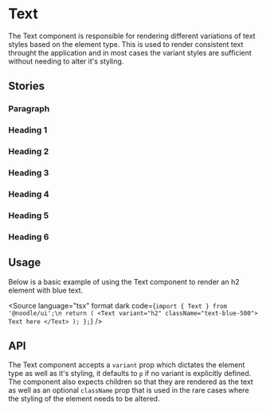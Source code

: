 
<Meta of={TextStories} />

# Text

The Text component is responsible for rendering different variations of text styles based on the element type. This is used to render consistent text throught the application and in most cases the variant styles are sufficient without needing to alter it's styling.

## Stories

### Paragraph

<Canvas>
  <Story of={TextStories.Default} />
</Canvas>

### Heading 1

<Canvas>
  <Story of={TextStories.Heading1} />
</Canvas>

### Heading 2

<Canvas>
  <Story of={TextStories.Heading2} />
</Canvas>

### Heading 3

<Canvas>
  <Story of={TextStories.Heading3} />
</Canvas>

### Heading 4

<Canvas>
  <Story of={TextStories.Heading4} />
</Canvas>

### Heading 5

<Canvas>
  <Story of={TextStories.Heading5} />
</Canvas>

### Heading 6

<Canvas>
  <Story of={TextStories.Heading6} />
</Canvas>

## Usage

Below is a basic example of using the Text component to render an h2 element with blue text.

<Source
  language="tsx"
  format
  dark
  code={`import { Text } from '@noodle/ui';\n
  return (
    <Text variant="h2" className="text-blue-500">
      Text here
    </Text>
  );
};`}
/>

## API

The Text component accepts a `variant` prop which dictates the element type as well as it's styling, it defaults to `p` if no variant is explicitly defined. The component also expects children so that they are rendered as the text as well as an optional `className` prop that is used in the rare cases where the styling of the element needs to be altered.

<ArgsTable of={Text} />
